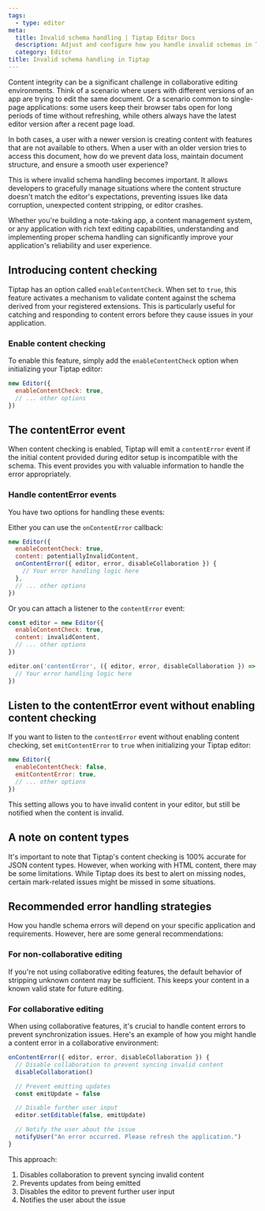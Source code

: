 ```yaml
---
tags:
  - type: editor
meta:
  title: Invalid schema handling | Tiptap Editor Docs
  description: Adjust and configure how you handle invalid schemas in Tiptap and Tiptap Collaboration. More in the docs!
  category: Editor
title: Invalid schema handling in Tiptap
---
```


Content integrity can be a significant challenge in collaborative editing environments. Think of a scenario where users with different versions of an app are trying to edit the same document. Or a scenario common to single-page applications: some users keep their browser tabs open for long periods of time without refreshing, while others always have the latest editor version after a recent page load.

In both cases, a user with a newer version is creating content with features that are not available to others. When a user with an older version tries to access this document, how do we prevent data loss, maintain document structure, and ensure a smooth user experience?

This is where invalid schema handling becomes important. It allows developers to gracefully manage situations where the content structure doesn't match the editor's expectations, preventing issues like data corruption, unexpected content stripping, or editor crashes.

Whether you're building a note-taking app, a content management system, or any application with rich text editing capabilities, understanding and implementing proper schema handling can significantly improve your application's reliability and user experience.

## Introducing content checking

Tiptap has an option called `enableContentCheck`. When set to `true`, this feature activates a mechanism to validate content against the schema derived from your registered extensions. This is particularly useful for catching and responding to content errors before they cause issues in your application.

### Enable content checking

To enable this feature, simply add the `enableContentCheck` option when initializing your Tiptap editor:

```jsx
new Editor({
  enableContentCheck: true,
  // ... other options
})
```

## The contentError event

When content checking is enabled, Tiptap will emit a `contentError` event if the initial content provided during editor setup is incompatible with the schema. This event provides you with valuable information to handle the error appropriately.

### Handle contentError events

You have two options for handling these events:

Either you can use the `onContentError` callback:

```jsx
new Editor({
  enableContentCheck: true,
  content: potentiallyInvalidContent,
  onContentError({ editor, error, disableCollaboration }) {
    // Your error handling logic here
  },
  // ... other options
})
```

Or you can attach a listener to the `contentError` event:

```jsx
const editor = new Editor({
  enableContentCheck: true,
  content: invalidContent,
  // ... other options
})

editor.on('contentError', ({ editor, error, disableCollaboration }) => {
  // Your error handling logic here
})
```

## Listen to the contentError event without enabling content checking

If you want to listen to the `contentError` event without enabling content checking, set `emitContentError` to `true` when initializing your Tiptap editor:

```jsx
new Editor({
  enableContentCheck: false,
  emitContentError: true,
  // ... other options
})
```

This setting allows you to have invalid content in your editor, but still be notified when the content is invalid.

## A note on content types

It's important to note that Tiptap's content checking is 100% accurate for JSON content types. However, when working with HTML content, there may be some limitations. While Tiptap does its best to alert on missing nodes, certain mark-related issues might be missed in some situations.

## Recommended error handling strategies

How you handle schema errors will depend on your specific application and requirements. However, here are some general recommendations:

### For non-collaborative editing

If you're not using collaborative editing features, the default behavior of stripping unknown content may be sufficient. This keeps your content in a known valid state for future editing.

### For collaborative editing

When using collaborative features, it's crucial to handle content errors to prevent synchronization issues. Here's an example of how you might handle a content error in a collaborative environment:

```jsx
onContentError({ editor, error, disableCollaboration }) {
  // Disable collaboration to prevent syncing invalid content
  disableCollaboration()

  // Prevent emitting updates
  const emitUpdate = false

  // Disable further user input
  editor.setEditable(false, emitUpdate)

  // Notify the user about the issue
  notifyUser("An error occurred. Please refresh the application.")
}

```

This approach:

1. Disables collaboration to prevent syncing invalid content
2. Prevents updates from being emitted
3. Disables the editor to prevent further user input
4. Notifies the user about the issue
